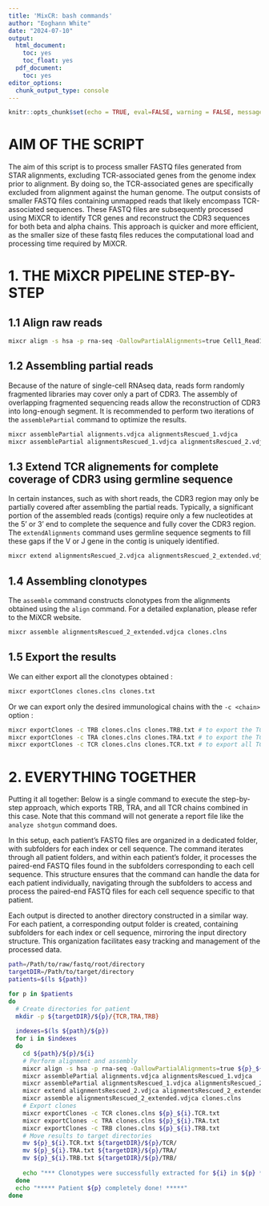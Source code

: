 ```yaml
---
title: 'MixCR: bash commands'
author: "Eoghann White"
date: "2024-07-10"
output:
  html_document:
    toc: yes
    toc_float: yes
  pdf_document:
    toc: yes
editor_options:
  chunk_output_type: console
---
```


```r
knitr::opts_chunk$set(echo = TRUE, eval=FALSE, warning = FALSE, message = FALSE)
```

# **AIM OF THE SCRIPT**
The aim of this script is to process smaller FASTQ files generated from STAR alignments, excluding TCR-associated genes from the genome index prior to alignment. By doing so, the TCR-associated genes are specifically excluded from alignment against the human genome. The output consists of smaller FASTQ files containing unmapped reads that likely encompass TCR-associated sequences. These FASTQ files are subsequently processed using MiXCR to identify TCR genes and reconstruct the CDR3 sequences for both beta and alpha chains. This approach is quicker and more efficient, as the smaller size of these fastq files reduces the computational load and processing time required by MiXCR.

# **1. THE MiXCR PIPELINE STEP-BY-STEP**

## 1.1  Align raw reads
```bash
mixcr align -s hsa -p rna-seq -OallowPartialAlignments=true Cell1_Read1_Unmapped.out.mate1 Cell1_Read2_Unmapped.out.mate2 alignments.vdjca
```

## 1.2  Assembling partial reads
Because of the nature of single-cell RNAseq data, reads form randomly fragmented libraries may cover only a part of CDR3. The assembly of overlapping fragmented sequencing reads allow the reconstruction of CDR3 into long-enough segment. It is recommended to perform two iterations of the `assemblePartial` command to optimize the results. 
```bash
mixcr assemblePartial alignments.vdjca alignmentsRescued_1.vdjca
mixcr assemblePartial alignmentsRescued_1.vdjca alignmentsRescued_2.vdjca
```

## 1.3  Extend TCR alignements for complete coverage of CDR3 using germline sequence
In certain instances, such as with short reads, the CDR3 region may only be partially covered after assembling the partial reads. Typically, a significant portion of the assembled reads (contigs) require only a few nucleotides at the 5' or 3' end to complete the sequence and fully cover the CDR3 region. The `extendAlignments` command uses germline sequence segments to fill these gaps if the V or J gene in the contig is uniquely identified.
```bash
mixcr extend alignmentsRescued_2.vdjca alignmentsRescued_2_extended.vdjca 
```

## 1.4  Assembling clonotypes
The `assemble` command constructs clonotypes from the alignments obtained using the `align` command. For a detailed explanation, please refer to the MiXCR website.
```bash
mixcr assemble alignmentsRescued_2_extended.vdjca clones.clns
```

## 1.5  Export the results
We can either export all the clonotypes obtained :
```bash
mixcr exportClones clones.clns clones.txt
```

Or we can export only the desired immunological chains with the `-c <chain>` option :
```bash
mixcr exportClones -c TRB clones.clns clones.TRB.txt # to export the TCR beta chain
mixcr exportClones -c TRA clones.clns clones.TRA.txt # to export the TCR alpha chain
mixcr exportClones -c TCR clones.clns clones.TCR.txt # to export all TCR chains
```

# **2. EVERYTHING TOGETHER**

Putting it all together: Below is a single command to execute the step-by-step approach, which exports TRB, TRA, and all TCR chains combined in this case. Note that this command will not generate a report file like the `analyze shotgun` command does. 

In this setup, each patient's FASTQ files are organized in a dedicated folder, with subfolders for each index or cell sequence. The command iterates through all patient folders, and within each patient's folder, it processes the paired-end FASTQ files found in the subfolders corresponding to each cell sequence. This structure ensures that the command can handle the data for each patient individually, navigating through the subfolders to access and process the paired-end FASTQ files for each cell sequence specific to that patient. 

Each output is directed to another directory constructed in a similar way. For each patient, a corresponding output folder is created, containing subfolders for each index or cell sequence, mirroring the input directory structure. This organization facilitates easy tracking and management of the processed data.

```bash
path=/Path/to/raw/fastq/root/directory
targetDIR=/Path/to/target/directory
patients=$(ls ${path})

for p in $patients
do
  # Create directories for patient
  mkdir -p ${targetDIR}/${p}/{TCR,TRA,TRB}
  
  indexes=$(ls ${path}/${p})
  for i in $indexes
  do
    cd ${path}/${p}/${i}
    # Perform alignment and assembly
    mixcr align -s hsa -p rna-seq -OallowPartialAlignments=true ${p}_${i}_Unmapped.out.mate1 ${p}_${i}_Unmapped.out.mate2 alignments.vdjca
    mixcr assemblePartial alignments.vdjca alignmentsRescued_1.vdjca
    mixcr assemblePartial alignmentsRescued_1.vdjca alignmentsRescued_2.vdjca
    mixcr extend alignmentsRescued_2.vdjca alignmentsRescued_2_extended.vdjca
    mixcr assemble alignmentsRescued_2_extended.vdjca clones.clns
    # Export clones
    mixcr exportClones -c TCR clones.clns ${p}_${i}.TCR.txt
    mixcr exportClones -c TRA clones.clns ${p}_${i}.TRA.txt
    mixcr exportClones -c TRB clones.clns ${p}_${i}.TRB.txt
    # Move results to target directories
    mv ${p}_${i}.TCR.txt ${targetDIR}/${p}/TCR/
    mv ${p}_${i}.TRA.txt ${targetDIR}/${p}/TRA/
    mv ${p}_${i}.TRB.txt ${targetDIR}/${p}/TRB/
    
    echo "*** Clonotypes were successfully extracted for ${i} in ${p} ***"
  done
  echo "***** Patient ${p} completely done! *****"
done
```
